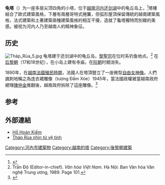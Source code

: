 {{Coord|21.0279|N|105.8523|E |format=dms |type:landmark_region:VN |display=title}}
{{Infobox building
| name = 龜塔
| original_name = Turtle Tower
| image  = Hanoi_-_Hoan_Kiem_See_-_Schildkrötenturm_0002.JPG
| image_caption = 龜塔位於還劍湖中的龜丘島
{{maplink|frame=yes|plain=yes|type=shape|zoom=17|frame-align=center|frame-width=290}}
| map type =
| latitude =
| longitude =
| map size =
| map caption =
| old name =
| type =
| form = 塔
| style = [[哥特式建筑|哥德式建築]] & 越南古建筑规则
| structural system =
| location = [[還劍湖|還劍湖]]
| location_city =[[Hanoi|Hanoi]]
| location_country = {{VIE}}
| address = [[河内|河内]][[還劍郡|還劍郡]]
| customer =
| investor =
| use = Travel
| possess = no
| coordinates ={{Coord|21.0279|N|105.8523|E|format=dms|type:landmark_region:VN}}
| altitude =
| start = 1886年
| finished = 1886年
| inauguration = 1886年
| restored = many times
| size = 底層<br>長度: 6.28公尺<br>寬度: 4.54公尺<br>二層<br>長度: 4.8公尺<br>寬度: 3.64公尺
| height = 8.8公尺
| diameter =
| Other size =
| building area =
| floor_area = 350 m²
| main_contractor = 阮玉金
| construction cost =
| restoration cost =
| architect =
| architecture firm =
| engineer =
| structural engineer =
| service design engineer =
| civil engineer =
| other designers =
| quality supervision =
| Prize =
| restoration architect =
| architectural restoration firm =
| restoration engineer =
| structural engineer restoration =
| design engineer restoration service =
| civil engineering restoration =
| another designer restored =
| quality supervision of restoration =
| restoration award =
| Note =
}}

'''龟塔'''（{{vie|hn=塔𪛇|qn=Tháp Rùa}}）为一座多层尖顶四角的小塔，位于[[越南|越南]][[河内|河内]][[还剑湖|还剑湖]]中的龟丘岛上，<ref>{{Cite web|url= https://zh.vietnamplus.vn/图表新闻越南首都河内的龟塔/99214.amp|title= 越南首都河内的龟塔|work= 越通社|date=2019年3月5日}}</ref>塔樓結合了歐式建築風格，下層有兩層哥特式捲簾，但弧形屋頂保留傳統的越南建築風格，法式建築和土著建築兩種建築風格的相互干擾，造就了龜塔獨特而別緻的美感。被视为河内人乃至越南人的精神象征。

==历史==
[[File:Tháp_Rùa_5.jpg|thumb]]
龟塔建于还剑湖中的龟丘岛，[[黎聖宗|黎聖宗]]在位时系钓鱼地点。<ref>Trần Độ (Editor-in-chief). ''Văn hóa Việt Nam''. Hà Nội: Ban Văn hóa Văn nghệ Trung ương, 1989. Page 101.</ref> 在[[后黎朝|后黎朝]]（17和18世纪），在小岛上建有寺庙，在[[阮朝|阮朝]]时期消失。

1890年，在[[法屬印度支那|越南法國殖民時期]]，法國人在塔頂豎立了一座微型[[自由女神像|自由女神像]]。人們諷刺地稱之為连衣裙雕像（<span lang="vi" dir="ltr">tượng Đầm Xòe</span>）1945年，當法國政權被當越南政府總理[[陈仲金|陳仲金]]推翻後，越南政府拆除了這座雕像。<ref>{{Cite web |url= https://saigoneer.com/vietnam-heritage/7109-the-story-of-hanoi%E2%80%99s-statue-of-liberty|title= The Story of Hanoi's Statue of Liberty |work=Saigoneer|date=29 May 2016}}</ref>
==参考==
{{reflist}}
{{commonscat-inline}}

==外部連結==
*[https://archive.is/20120708173020/chimviet.free.fr/13/nds0053.htm Hồ Hoàn Kiếm]
*[https://web.archive.org/web/20090215170959/http://www.diadanh.net/index.php?option=com_content&task=view&id=192273 Tháp Rùa nhìn từ vệ tinh]
{{Hanoi Tourism}}
[[Category:河內市建築物|Category:河內市建築物]]
[[Category:越南的塔|Category:越南的塔]]
[[Category:後黎朝建築|Category:後黎朝建築]]